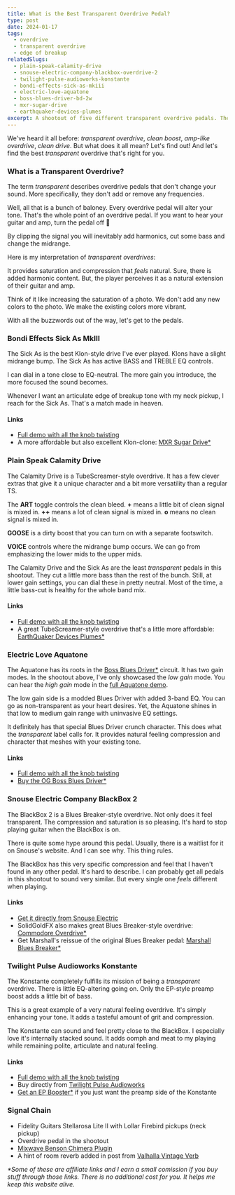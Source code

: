 ```yaml
---
title: What is the Best Transparent Overdrive Pedal?
type: post
date: 2024-01-17
tags:
  - overdrive
  - transparent overdrive
  - edge of breakup
relatedSlugs:
  - plain-speak-calamity-drive
  - snouse-electric-company-blackbox-overdrive-2
  - twilight-pulse-audioworks-konstante
  - bondi-effects-sick-as-mkiii
  - electric-love-aquatone
  - boss-blues-driver-bd-2w
  - mxr-sugar-drive
  - earthquaker-devices-plumes
excerpt: A shootout of five different transparent overdrive pedals. The Bondi Effects Sick As MkIII, Plain Speak Calamity Drive, Electric Love Aquatone, Snouse Electric Company BlackBox 2 and Twilight Pulse Audioworks Konstante.
---
```


We've heard it all before: _transparent overdrive_, _clean boost_, _amp-like overdrive_, _clean drive_. But what does it all mean? Let's find out! And let's find the best _transparent_ overdrive that's right for you.

### What is a Transparent Overdrive?

The term _transparent_ describes overdrive pedals that don't change your sound. More specifically, they don't add or remove any frequencies.

Well, all that is a bunch of baloney. Every overdrive pedal will alter your tone. That's the whole point of an overdrive pedal. If you want to hear your guitar and amp, turn the pedal off 🤷

By clipping the signal you will inevitably add harmonics, cut some bass and change the midrange.

Here is my interpretation of _transparent overdrives_:

It provides saturation and compression that _feels_ natural. Sure, there is added harmonic content. But, the player perceives it as a natural extension of their guitar and amp.

Think of it like increasing the saturation of a photo. We don't add any new colors to the photo. We make the existing colors more vibrant.

With all the buzzwords out of the way, let's get to the pedals.

### Bondi Effects Sick As MkIII

The Sick As is the best Klon-style drive I've ever played. Klons have a slight midrange bump. The Sick As has active BASS and TREBLE EQ controls.

I can dial in a tone close to EQ-neutral. The more gain you introduce, the more focused the sound becomes.

Whenever I want an articulate edge of breakup tone with my neck pickup, I reach for the Sick As. That's a match made in heaven.

#### Links

- [Full demo with all the knob twisting](/demos/bondi-effects-sick-as-mkiii)
- A more affordable but also excellent Klon-clone: [MXR Sugar Drive\*](https://link.perfectcircuit.com/t/v1/8-12626-329078-9759?url=https%3A%2F%2Fwww.perfectcircuit.com%2Fmxr-m294-sugar-drive.html)

### Plain Speak Calamity Drive

The Calamity Drive is a TubeScreamer-style overdrive. It has a few clever extras that give it a unique character and a bit more versatility than a regular TS.

The **ART** toggle controls the clean bleed. **+** means a little bit of clean signal is mixed in. **++** means a lot of clean signal is mixed in. **o** means no clean signal is mixed in.

**GOOSE** is a dirty boost that you can turn on with a separate footswitch.

**VOICE** controls where the midrange bump occurs. We can go from emphasizing the lower mids to the upper mids.

The Calamity Drive and the Sick As are the least _transparent_ pedals in this shootout. They cut a little more bass than the rest of the bunch. Still, at lower gain settings, you can dial these in pretty neutral. Most of the time, a little bass-cut is healthy for the whole band mix.

#### Links

- [Full demo with all the knob twisting](/demos/plain-speak-calamity-drive)
- A great TubeScreamer-style overdrive that's a little more affordable: [EarthQuaker Devices Plumes\*](https://link.perfectcircuit.com/t/v1/8-12626-329078-9759?url=https%3A%2F%2Fwww.perfectcircuit.com%2Fearthquaker-devices-plumes.html)

### Electric Love Aquatone

The Aquatone has its roots in the [Boss Blues Driver\*](https://link.perfectcircuit.com/t/v1/8-12626-329078-9759?url=https%3A%2F%2Fwww.perfectcircuit.com%2Fboss-bd-2w.html) circuit. It has two gain modes. In the shootout above, I've only showcased the _low gain_ mode. You can hear the _high gain_ mode in the [full Aquatone demo](/demos/electric-love-aquatone).

The low gain side is a modded Blues Driver with added 3-band EQ. You can go as non-transparent as your heart desires. Yet, the Aquatone shines in that low to medium gain range with uninvasive EQ settings.

It definitely has that special Blues Driver crunch character. This does what the _transparent_ label calls for. It provides natural feeling compression and character that meshes with your existing tone.

#### Links

- [Full demo with all the knob twisting](/demos/electric-love-aquatone)
- [Buy the OG Boss Blues Driver\*](https://link.perfectcircuit.com/t/v1/8-12626-329078-9759?url=https%3A%2F%2Fwww.perfectcircuit.com%2Fboss-bd-2w.html)

### Snouse Electric Company BlackBox 2

The BlackBox 2 is a Blues Breaker-style overdrive. Not only does it feel transparent. The compression and saturation is so pleasing. It's hard to stop playing guitar when the BlackBox is on.

There is quite some hype around this pedal. Usually, there is a waitlist for it on Snouse's website. And I can see why. This thing rules.

The BlackBox has this very specific compression and feel that I haven't found in any other pedal. It's hard to describe. I can probably get all pedals in this shootout to sound very similar. But every single one _feels_ different when playing.

#### Links

- [Get it directly from Snouse Electric](https://snouse-electric-company.myshopify.com/collections/pedals/products/blackbox-overdrive-2-stage-pro-mod)
- SolidGoldFX also makes great Blues Breaker-style overdrive: [Commodore Overdrive\*](https://link.perfectcircuit.com/t/v1/8-12626-329078-9759?url=https%3A%2F%2Fwww.perfectcircuit.com%2Fsolidgoldfx-commodore.html)
- Get Marshall's reissue of the original Blues Breaker pedal: [Marshall Blues Breaker\*](https://link.perfectcircuit.com/t/v1/8-12626-329078-9759?url=https%3A%2F%2Fwww.perfectcircuit.com%2Fmarshall-bluesbreaker-reissue.html)

### Twilight Pulse Audioworks Konstante

The Konstante completely fulfills its mission of being a _transparent_ overdrive. There is little EQ-altering going on. Only the EP-style preamp boost adds a little bit of bass.

This is a great example of a very natural feeling overdrive. It's simply enhancing your tone. It adds a tasteful amount of grit and compression.

The Konstante can sound and feel pretty close to the BlackBox. I especially love it's internally stacked sound. It adds oomph and meat to my playing while remaining polite, articulate and natural feeling.

#### Links

- [Full demo with all the knob twisting](/demos/twilight-pulse-audioworks-konstante)
- Buy directly from [Twilight Pulse Audioworks](https://twilightpulseaudioworks.bigcartel.com/product/konstante-overdrive-blue-sands-finish)
- [Get an EP Booster\*](https://link.perfectcircuit.com/t/v1/8-12626-329078-9759?url=https%3A%2F%2Fwww.perfectcircuit.com%2Fxotic-ep-booster.html) if you just want the preamp side of the Konstante

### Signal Chain

- Fidelity Guitars Stellarosa Lite II with Lollar Firebird pickups (neck pickup)
- Overdrive pedal in the shootout
- [Mixwave Benson Chimera Plugin](https://www.mixwave.net/products/benson-chimera)
- A hint of room reverb added in post from [Valhalla Vintage Verb](https://valhalladsp.com/shop/reverb/valhalla-vintage-verb/)

_\*Some of these are affiliate links and I earn a small comission if you buy stuff through those links. There is no additional cost for you. It helps me keep this website alive._
